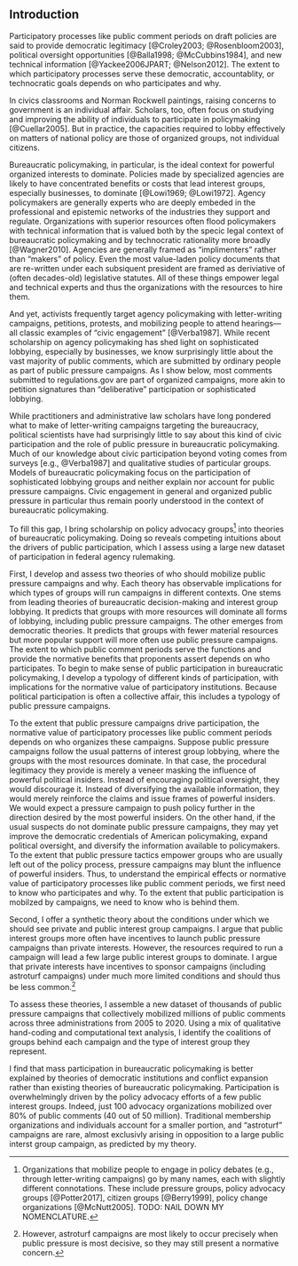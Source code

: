 ## Introduction {#why-intro}

Participatory processes like public comment periods on draft policies are said to provide democratic legitimacy [@Croley2003; @Rosenbloom2003], political oversight opportunities [@Balla1998; @McCubbins1984],  and new technical information [@Yackee2006JPART; @Nelson2012]. The extent to which participatory processes serve these democratic, accountablity, or technocratic goals depends on who participates and why.

In civics classrooms and Norman Rockwell paintings, raising concerns to government is an individual affair. Scholars, too, often focus on studying and improving the ability of individuals to participate in policymaking [@Cuellar2005]. But in practice, the capacities required to lobby effectively on matters of national policy are those of organized groups, not individual citizens.

<!--PUZZLE-->
Bureaucratic policymaking, in particular, is the ideal context for powerful organized interests to dominate. Policies made by specialized agencies are likely to have concentrated benefits or costs that lead interest groups, especially businesses, to dominate [@Lowi1969; @Lowi1972]. Agency policymakers are generally experts who are deeply embeded in the professional and epistemic networks of the industries they support and regulate. Organizations with superior resources often flood policymakers with technical information that is valued both by the specic legal context of bureaucratic policymaking and by technocratic rationality more broadly [@Wagner2010]. Agencies are generally framed as "implimenters" rather than "makers" of policy. Even the most value-laden policy documents that are re-written under each subsiquent president are framed as deriviative of (often decades-old) legislative statutes. All of these things empower legal and technical experts and thus the organizations with the resources to hire them.

<!--PUZZEL-->
And yet, activists frequently target agency policymaking with letter-writing campaigns, petitions, protests,
and mobilizing people to attend hearings---all classic examples of "civic engagement" [@Verba1987]. While recent scholarship on agency policymaking has shed light on sophisticated lobbying, especially by businesses, we know surprisingly little about the vast majority of public comments, which are submitted by ordinary people as part of public pressure campaigns. As I show below, most comments submitted to regulations.gov are part of organized campaigns, more akin to petition signatures than "deliberative" participation or sophisticated lobbying.

<!--GAP-->
While practitioners and administrative law scholars have long pondered
what to make of letter-writing campaigns targeting the bureaucracy, political scientists have had
surprisingly little to say about this kind of civic participation and the role of public pressure in bureaucratic policymaking. Much of our knowledge about civic participation beyond voting comes from surveys [e.g., @Verba1987] and qualitative studies of particular groups. 
Models of bureaucratic policymaking focus on the participation of sophisticated lobbying groups and neither explain nor account for public pressure campaigns.
Civic engagement in general and organized public pressure in particular thus remain poorly understood in the context of bureaucratic policymaking. 

To fill this gap, I bring scholarship on policy advocacy groups^[Organizations that mobilize people to engage in policy debates (e.g., through letter-writing campaigns) go by many names, each with slightly different connotations. These include pressure groups, policy advocacy groups [@Potter2017], citizen groups [@Berry1999], policy change organizations [@McNutt2005]. TODO: NAIL DOWN MY NOMENCLATURE.] into theories of bureaucratic policymaking. Doing so reveals competing intuitions about the drivers of public participation, which I assess using a large new dataset of participation in federal agency rulemaking. 

First, I develop and assess two theories of who should mobilize public pressure campaigns and why.  Each theory has observable implications for which types of groups will run campaigns in different contexts. One stems from leading theories of bureaucratic decision-making and interest group lobbying. It predicts that groups with more resources will dominate all forms of lobbying, including public pressure campaigns. The other emerges from democratic theories. It predicts that groups with fewer material resources but more popular support will more often use public pressure campaigns. <!--Schattschneider1975 Kollman1998-->
The extent to which public comment periods serve the functions and provide the normative benefits that proponents assert depends on who participates. To begin to make sense of public participation in bureaucratic policymaking, I develop a typology of different kinds of participation, with implications for the normative value of participatory institutions. Because political participation is often a collective affair, this includes a typology of public pressure campaigns. 

To the extent that public pressure campaigns drive participation, the normative value of participatory processes like public comment periods depends on who organizes these campaigns. 
 Suppose public pressure campaigns follow the usual patterns of interest group lobbying, where the groups with the most resources dominate. In that case, the procedural legitimacy they provide is merely a veneer masking the influence of powerful political insiders. Instead of encouraging political oversight, they would discourage it. Instead of diversifying the available information, they would merely reinforce the claims and issue frames of powerful insiders. We would expect a pressure campaign to push policy further in the direction desired by the most powerful insiders.
On the other hand, if the usual suspects do not dominate public pressure campaigns, they may yet improve the democratic credentials of American policymaking, expand political oversight, and diversify the information available to policymakers. To the extent that public pressure tactics empower groups who are usually left out of the policy process, pressure campaigns may blunt the influence of powerful insiders.
Thus, to understand the empirical effects or normative value of participatory processes like public comment periods, we first need to know who participates and why. To the extent that public participation is mobilzed by campaigns, we need to know who is behind them.

Second, I offer a synthetic theory about the conditions under which we should see private and public interest group campaigns. I argue that public interest groups more often have incentives to launch public pressure campaigns than private interests. However, the resources required to run a campaign will lead a few large public interest groups to dominate. I argue that private interests have incentives to sponsor campaigns (including astroturf campaigns) under much more limited conditions and should thus be less common.^[However, astroturf campaigns are most likely to occur precisely when public pressure is most decisive, so they may still present a normative concern.]

To assess these theories, I assemble a new dataset of thousands of public pressure campaigns that collectively mobilized millions of public comments across three administrations from 2005 to 2020. Using a mix of qualitative hand-coding and computational text analysis, I identify the coalitions of groups behind each campaign and the type of interest group they represent. 

I find that mass participation in bureaucratic policymaking is better explained by theories of democratic institutions and conflict expansion rather than existing theories of bureaucratic policymaking. Participation is overwhelmingly driven by the policy advocacy efforts of a few public interest groups. Indeed, just 100 advocacy organizations mobilized over 80% of public comments (40 out of 50 million). Traditional membership organizations and individuals account for a smaller portion, and "astroturf" campaigns are rare, almost exclusivly arising in opposition to a large public interst group campaign, as predicted by my theory.

<!--broaden public participation, political oversight, and relevant information--and their ultimate impact on policy depends on who organizes them. If 
<!--Observers often ask how effective public pressure campaigns are. From a political science perspective, the question is 
Increasing civic engagement, oversight, and information,-->

